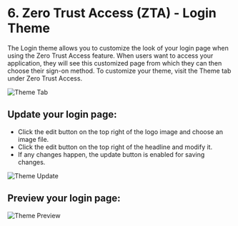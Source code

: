 # 6. Zero Trust Access (ZTA) - Login Theme

The Login theme allows you to customize the look of your login page when using the Zero Trust
Access feature. When users want to access your application, they will see this customized page
from which they can then choose their sign-on method. To customize your theme, visit the
Theme tab under Zero Trust Access.

![Theme Tab](/img/security-center/zta/theme-tab.png)

## Update your login page:

-	Click the edit button on the top right of the logo image and choose an image file.
-	Click the edit button on the top right of the headline and modify it.
-	If any changes happen, the update button is enabled for saving changes.

![Theme Update](/img/security-center/zta/theme-update.png)

## Preview your login page:

![Theme Preview](/img/security-center/zta/theme-preview.png)
